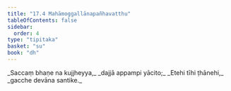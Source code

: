 ```yaml
---
title: "17.4 Mahāmoggallānapañhavatthu"
tableOfContents: false
sidebar:
  order: 4
type: "tipitaka"
basket: "su"
book: "dh"
---
```



<DynamicBreadcrumb />

<Division number="224" book="dh">

<Paragraph number="243" type="verses" book="dh">
_Saccaṃ bhaṇe na kujjheyya,_  
_dajjā appampi yācito;_  
_Etehi tīhi ṭhānehi,_  
_gacche devāna santike._
</Paragraph>
</Division>